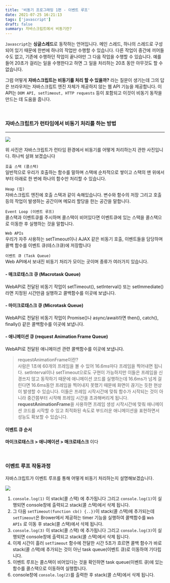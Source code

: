 ```yaml
---
title: '비동기 프로그래밍 1편 - 이벤트 루프'
date: 2021-07-25 16:21:13
tags: ['javascript']
draft: false
summary: 자바스크립트에서 비동기란?
---
```


`Javascript`는 **싱글스레드**로 동작하는 언어입니다. 메인 스레드, 하나의 스레드로 구성되어 있기 때문에 한번에 하나의 작업만 수행할 수 있습니다. 다른 작업이 중간에 끼어들 수도 없고, 기존에 수행하던 작업이 끝나야만 그 다음 작업을 수행할 수 있습니다. 예를들어 20초가 걸리는 일을 수행한다고 하면 그 일을 처리하는 20초 동안 아무것도 할 수 없습니다.

그럼 어떻게 **자바스크립트는 비동기를 처리 할 수 있을까?** 라는 질문이 생기는데 그의 답은 브라우저는 자바스크립트 엔진 자체가 제공하지 않는 웹 API 기능을 제공합니다. 이 API는 `DOM API, setTimeout, HTTP requests` 등이 포함되고 이것이 비동기 동작을 만드는 데 도움을 줍니다.

<br/>

### 자바스크립트가 런타임에서 비동기 처리를 하는 방법

---

![](/static/images/javascript/event2.png)

위 사진은 자바스크립트가 런타임 환경에서 비동기를 어떻게 처리하는지 관한 사진입니다. 하나씩 살펴 보겠습니다

`호출 스택 (콜스택)`<br/>
일반적으로 우리가 호출하는 함수를 말하며 스택에 순차적으로 쌓이고 스택의 맨 위에서부터 아래로 한 번에 하나의 함수만 처리할 수 있습니다.

`Heap (힙)`<br/>
자바스크립트 엔진에 호출 스택과 같이 속해있습니다.
변수와 함수의 저장 그리고 호출 등의 작업이 발생하는 공간이며 메모리 할당을 한는 공간을 말합니다.

`Event Loop (이벤트 루프)`<br/>
콜스택과 이벤트큐를 주시하며 콜스택이 비어있다면 이벤트큐에 있는 스택을 콜스택으로 이동한 후 실행하는 것을 말합니다.

`Web APIs`<br/>
우리가 자주 사용하는 setTimeout이나 AJAX 같은 비동기 호출, 이벤트들을 담당하며 콜백 함수를 이벤트 큐(테스크큐)에 저장합니다

`이벤트 큐 (Task Queue)`<br/>
Web API에서 보내진 비동기 처리가 모이는 곳이며 종류가 여러가지 있습니다.

#### - 매크로태스크 큐 (Macrotask Queue)

WebAPI로 전달된 비동기 작업이 setTimeout(), setInterval() 또는 setImmediate() 라면 지정된 시간만큼 실행하고 콜백함수를 이곳에 보냅니다.

#### - 마이크로태스크 큐 (Microtask Queue)

WebAPI로 전달된 비동기 작업이 Promise()나 async/await라면 then(), catch(), finally() 같은 콜백함수를 이곳에 보냅니다.

#### - 애니메이션 큐 (request Animation Frame Queue)

WebAPI로 전달된 애니메이션 관련 콜백함수를 이곳에 보냅니다.

> requestAnimationFrame이란? <br/>
> 사람은 1초에 60개의 프레임을 볼 수 있어 16.6ms마다 프레임을 찍어내면 됩니다.
> setInterval이나 setTimeout으로도 구현이 가능하지만 이들은 프레임을 신경쓰지 않고 동작하기 때문에 애니메이션 코드를 실행하는데 16.6ms가 넘게 걸린다면 16.6ms동안 프레임을 찍어내지 못했기 때문에 화면이 끊기는 듯한 현상이 발생할 수 있습니다.
> 이들은 프레임 시작시간에 맞춰 함수가 시작되는 것이 아니라 중간쯤부터 시작해 프레임 시간을 초과해버리게 됩니다.
> **requestAnimationFrame**을 사용하면 프레임 생성 시작시간에 맞춰 애니메이션 코드를 시작할 수 있고 최적화된 속도로 부드러운 애니메이션을 표현하면서 성능도 확보할 수 있습니다.

#### 이벤트 큐 순서

**마이크로태스크 > 애니메이션 > 매크로테스크** 이다

<br/>

### 이벤트 루프 작동과정

자바스크립트가 이벤트 루프를 통해 어떻게 비동기 처리하는지 설명해보겠습니다.

![](/static/images/javascript/event5.gif)

1. `console.log(1)` 이 stack(콜 스택) 에 추가됩니다 그리고 `console.log(1)`이 실행되면 console창에 출력되고 stack(콜 스택)에서 삭제 됩니다.<br/>
2. 그 다음 `setTimeout(function cb() {..})`이 stack(콜 스택)에 추가되는데 `setTimeout`은 Brower에서 제공하는 timer 기능을 실행하여 콜백함수를 `Web APIs` 로 이동 후 stack(콜 스택)에서 삭제 됩니다.<br/>
3. `console.log(3)` 이 stack(콜 스택) 에 추가됩니다 그리고 `console.log(3)`이 실행되면 console창에 출력되고 stack(콜 스택)에서 삭제 됩니다.<br/>
4. 이제 시간이 흘러 `setTimeout` 함수에 전달한 시간 5초가 흐르면 콜백 함수가 바로 stack(콜 스택)에 추가되는 것이 아닌 task queue(이벤트 큐)로 이동하여 기다립니다.<br/>
5. 이벤트 루프는 콜스택이 비어있다는 것을 확인하면 task queue(이벤트 큐)에 있는 함수를 콜스택으로 이동하여 실행합니다.<br/>
6. console창에 `console.log(2)`를 출력한 후 stack(콜 스택)에서 삭제 됩니다.<br/>